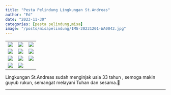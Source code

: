 ```yaml
---
title: "Pesta Pelindung Lingkungan St.Andreas"
author: "Ed"
date: "2023-11-30"
categories: [pesta pelindung,misa]
image: "/posts/misapelindung/IMG-20231201-WA0042.jpg"
---
```


|                                                   |                                                   |                                                   |
|---------------------------------------------------|---------------------------------------------------|---------------------------------------------------|
| ![](/posts/misapelindung/IMG-20231201-WA0041.jpg) | ![](/posts/misapelindung/IMG-20231201-WA0044.jpg) | ![](/posts/misapelindung/IMG-20231201-WA0043.jpg) |
| ![](/posts/misapelindung/IMG-20231201-WA0045.jpg) | ![](/posts/misapelindung/IMG-20231201-WA0048.jpg) | ![](/posts/misapelindung/IMG-20231201-WA0046.jpg) |
| ![](/posts/misapelindung/IMG-20231201-WA0047.jpg) | ![](/posts/misapelindung/IMG-20231201-WA0042.jpg) | ![](/posts/misapelindung/IMG-20231201-WA0049.jpg) |
| ![](/posts/misapelindung/IMG-20231201-WA0050.jpg) | ![](/posts/misapelindung/IMG-20231201-WA0051.jpg) |                                                   |

Lingkungan St.Andreas sudah menginjak usia 33 tahun , semoga makin guyub rukun, semangat melayani Tuhan dan sesama.🤞

------------------------------------------------------------------------
